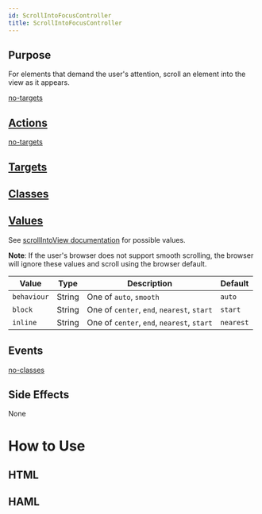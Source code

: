 ```yaml
---
id: ScrollIntoFocusController
title: ScrollIntoFocusController
---
```


## Purpose

For elements that demand the user's attention, scroll an element into the view as it appears.

[no-targets](../_partials/ephemeral.md ':include')


## [Actions](https://stimulus.hotwire.dev/reference/actions)

[no-targets](../_partials/no-actions.md ':include')

## [Targets](https://stimulus.hotwire.dev/reference/targets)


<NoTargets/>

## [Classes](https://stimulus.hotwire.dev/reference/classes)


<NoClasses/>

## [Values](https://stimulus.hotwire.dev/reference/values)

See [scrollIntoView documentation](https://developer.mozilla.org/en-US/docs/Web/API/Element/scrollIntoView) for possible values.

**Note**: If the user's browser does not support smooth scrolling, the browser will ignore these values and scroll using the browser default.

| Value | Type | Description | Default |
| --- | --- | --- | --- |
| `behaviour` | String | One of `auto`, `smooth` | `auto` |
| `block` | String | One of `center`, `end`, `nearest`, `start` | `start` |
| `inline` | String | One of `center`, `end`, `nearest`, `start` | `nearest` |

## Events

[no-classes](../_partials/no-events.md ':include')

## Side Effects

None



# How to Use


## HTML


<ScrollIntoFocusControllerHtml/>

## HAML


<ScrollIntoFocusControllerHaml/>

